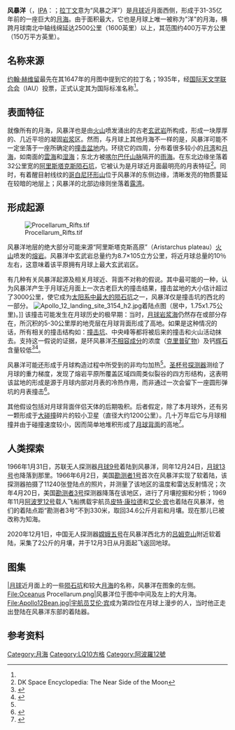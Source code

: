 {{coord|18.4|N|57.4|W|globe:Moon|display=title}}
{{Infobox Lunar mare
|name=风暴洋<br>''Oceanus Procellarum''
|image=File:Location_of_Oceanus_Procellarum.jpg
|caption=风暴洋是月球上最大的月海。它的右上方则是另一较大的月海[[雨海|雨海]]，下方是较小的[[湿海|湿海]]。
|eponym=风暴之洋
|latitude=18.4
|N_or_S=N
|longitude=57.4
|E_or_W=W
|diameter={{convert|2592|km}}<ref name=USGS>{{cite web |title=风暴洋 |publisher=USGS Astrogeology |work=Gazetteer of Planetary Nomenclature |url=http://planetarynames.wr.usgs.gov/Feature/4395?__fsk=-380014324 |accessdate=2010-08-23 |archive-date=2012-05-23 |archive-url=https://web.archive.org/web/20120523184855/http://planetarynames.wr.usgs.gov/Feature/4395?__fsk=-380014324 |dead-url=no }}</ref>
}}

'''风暴洋'''（{{lang-la|''Oceanus Procellarum''}}，[[國際音標|IPA]]：{{IPAc-en|oʊ|'|s|iː|ə|n|ə|s|_|p|r|ɒ|s|ɛ|ˈ|l|ɛər|ə|m}}；[[拉丁文|拉丁文]]意为“风暴之洋”）是[[月球|月球]]近月面西侧，形成于31-35亿年前的一座巨大的[[月海|月海]]。由于面积最大，它也是月球上唯一被称为"洋"的月海，横跨月球南北中轴线绵延达2500公里（1600英里）以上，其范围约400万平方公里（150万平方英里）。

==名称来源==
[[约翰·赫维留|约翰·赫维留]]最先在其1647年的月图中提到它的拉丁名；1935年，经[[国际天文学联合会|国际天文学联合会]]（IAU）投票，正式认定其为国际标准名称<ref name=USGS/>。

==表面特征==
就像所有的月海，风暴洋也是由[[火山|火山]]喷发涌出的古老[[玄武岩|玄武岩]]所构成，形成一块厚厚的、几近平坦的凝固[[岩浆|岩浆]]区。然而，与月球上其他月海不一样的是，风暴洋可能不一定坐落于一座所确定的[[撞击盆地|撞击盆地]]内。环绕它的四周，分布着很多较小的[[月湾|月湾]]和[[月海|月海]]，如南面的[[雲海_(月球)|雲海]]和[[湿海|湿海]]；东北方被[[喀尔巴仟山脉|喀尔巴仟山脉]]隔开的[[雨海_(月球)|雨海]]。在东北边缘坐落着32公里宽的[[阿里斯塔克斯陨石坑|阿里斯塔克斯陨石坑]]，它被认为是月球近月面最明亮的月表特征<ref>DK Space Encyclopedia: The Near Side of the Moon</ref>。同时，有着醒目射线纹的[[哥白尼环形山|哥白尼环形山]]位于风暴洋的东侧边缘，清晰发亮的物质蔓延在较暗的地层上；风暴洋的北部边缘则坐落着[[露湾|露湾]]。

==形成起源==
{{multiple image|total_width=600|align=center
|title=月球–风暴洋|width1=614 |height1=228 |image1=14-236-LunarGrailMission-OceanusProcellarum-Rifts-Overall-20141001.jpg|caption1=古老的裂谷–四方形结构（可见的地形–[[重力回溯及内部结构实验室|圣杯号探测器]]，2014年10月1日).|width2=1500  |height2=1500 |image2=PIA18822-LunarGrailMission-OceanusProcellarum-Rifts-Overall-20141001.jpg|caption2=古老的裂谷–背景.|width3=1546 |height3=905 |image3=PIA18821-LunarGrailMission-OceanusProcellarum-Rifts-Closeup-20141001.jpg|caption3=古老的裂谷–特写（艺术想像图）.}}
[[File:Procellarum_Rifts.tif|thumb]]

风暴洋地层的绝大部分可能来源“阿里斯塔克斯高原”（Aristarchus plateau）[[火山|火山]]喷发的[[熔岩|熔岩]]。风暴洋中玄武岩总量约为8.7×105立方公里，将近月球总量的10％左右，这意味着该平原拥有月球上最大玄武岩区。

有几种有关风暴洋起源及相关月球近、背面不对称的假说。其中最可能的一种，认为风暴洋产生于月球近月面上一次古老巨大的撞击结果，撞击盆地的大小估计超过了3000公里，使它成为[[太阳系最大撞击坑列表|太阳系中最大的陨石坑]]之一，风暴洋仅是撞击坑的西北的一部分。
[[File:Apollo_12_landing_site_3154_h2.jpg|thumb]]着陆点图（居中，1.75x1.75公里)。]] 
该撞击可能发生在月球历史的极早期：当时，[[月球岩浆海|月球岩浆海]]仍然存在或部分存在，所沉积的5-30公里厚的地壳层在月球背面形成了高地。如果是这种情况的话，所有相关的撞击结构如：[[撞击坑|撞击坑]]、中央峰等都将被后来的撞击和火山活动抹去。支持这一假说的证据，是环风暴洋[[不相容成分|不相容成分]]的浓度（[[克里普矿物|克里普矿物]]）及钙[[辉石|辉石]]含量较低<ref name=Nakamura2012>{{Cite journal | last1 = Nakamura | first1 = R. | last2 = Yamamoto | first2 = S. | last3 = Matsunaga | first3 = T. | last4 = Ishihara | first4 = Y. | last5 = Morota | first5 = T. | last6 = Hiroi | first6 = T. | last7 = Takeda | first7 = H. | last8 = Ogawa | first8 = Y. | last9 = Yokota | first9 = Y. | last10 = Hirata | doi = 10.1038/NGEO1614 | first10 = N. | last11 = Ohtake | first11 = M. | last12 = Saiki | first12 = K. | title = Compositional evidence for an impact origin of the Moon's Procellarum basin | journal = Nature Geoscience | volume = 5 | issue = 11 | pages = 775 | year = 2012 | pmid =  | pmc = }}</ref><ref name=Byrne2007>{{Cite journal | last1 = Byrne | first1 = C. J. | title = A Large Basin on the Near Side of the Moon | doi = 10.1007/s11038-007-9225-8 | journal = Earth, Moon, and Planets | volume = 101 | issue = 3–4 | pages = 153–188 | year = 2008 | pmid =  | pmc = |bibcode = 2007EM&P..101..153B }}</ref>。

风暴洋可能还形成于月球构造过程中所受到的非均匀加热<ref name=Nakamura2012/>。[[重力回溯及内部结构实验室|圣杯号探测器]]测绘了月球的重力梯度，发现了熔岩平原所覆盖区域四周类似裂谷的四方形结构，这表明该盆地的形成是源于月球内部对月表的冷热作用，而非通过一次会留下一座圆形弹坑的月表撞击<ref name=NASA2014>{{cite press release |author=<!--Staff writer (s); no by-line.--> |title=NASA Mission Points to Origin of "Ocean of Storms" on Earth’s Moon |url=http://www.nasa.gov/press/2014/october/nasa-mission-points-to-origin-of-ocean-of-storms-on-earth-s-moon |agency=NASA |date=2014-10-01 |accessdate=2014-10-02}}</ref>。

其他假设包括对月球背面伴侣天体的后期吸积。后者假定，除了本月球外，还有另一颗形成于[[大碰撞说|大碰撞]]碎片的较小卫星（直径大约1200公里）。几十万年后它与月球相撞并由于碰撞速度较小，因而简单地堆积形成了[[月球背面|月球背面]]的高地<ref name=Jutzi2011>{{Cite journal | last1 = Jutzi | first1 = M. | last2 = Asphaug | first2 = E. | doi = 10.1038/nature10289 | title = Forming the lunar farside highlands by accretion of a companion moon | journal = Nature | volume = 476 | issue = 7358 | pages = 69–72 | year = 2011 | pmid =  21814278| pmc = }}</ref>。

==人类探索==
1966年1月31日，苏联无人探测器[[月球9号|月球9号]]着陆到风暴洋，同年12月24日，[[月球13号|月球13号]]也降落到那里。1966年6月2日，美国[[勘测者1号|勘测者1号]]首次在风暴洋实现了软着陆，该探测器拍摄了11240张登陆点的照片，并测量了该地区的温度和雷达反射情况；次年4月20日，美国[[勘测者3号|勘测者3号]]探测器降落在该地区，进行了月壤挖掘和分析；1969年11月[[阿波罗12号|阿波罗12号]]载人飞船携载宇航员[[皮特·康拉德|皮特·康拉德]]和[[艾伦·宾|艾伦·宾]]也着陆在风暴洋，他们的着陆点距“勘测者3号”不到330米，取回34.6公斤月岩和月壤。现在那儿已被改称为知海。

2020年12月1日，中国无人探测器[[嫦娥五号|嫦娥五号]]在风暴洋西北方的[[吕姆克山|吕姆克山]]附近软着陆，采集了2公斤的月壤，并于12月3日从月面起飞返回地球。

==图集==
<gallery>
|[[月球|月球]]近月面上的一些[[陨石坑|陨石坑]]和较大[[月海|月海]]的名称，风暴洋在图象的左侧。
File:Oceanus Procellarum.png|风暴洋位于图中中间及左上的大月海。
File:Apollo12Bean.jpg|宇航员[[艾伦·宾|艾伦·宾]]成为第四位在月球上漫步的人，当时他正走出登陆在风暴洋东部的着陆器。
</gallery>

==参考资料==
{{reflist}}

{{月海}}

[[Category:月海|Category:月海]]
[[Category:LQ10方格|Category:LQ10方格]]
[[Category:阿波羅12號|Category:阿波羅12號]]